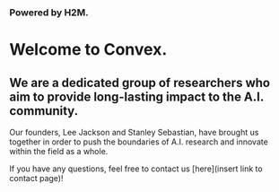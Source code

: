 ### Powered by H2M.

# Welcome to Convex.

## We are a dedicated group of researchers who aim to provide long-lasting impact to the A.I. community.

Our founders, Lee Jackson and Stanley Sebastian, have brought us together in order to push the boundaries of A.I. research and innovate within the field as a whole.

If you have any questions, feel free to contact us [here](insert link to contact page)!